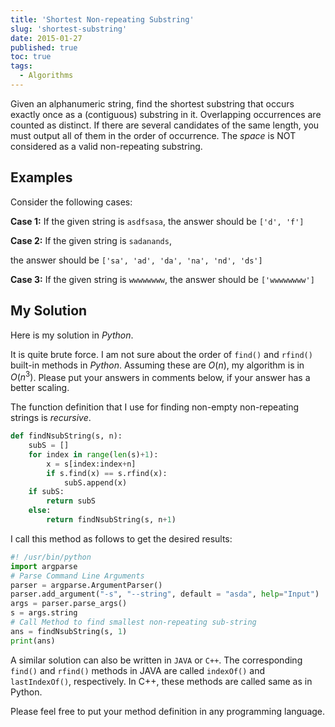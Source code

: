 ```yaml
---
title: 'Shortest Non-repeating Substring'
slug: 'shortest-substring'
date: 2015-01-27
published: true
toc: true
tags:
  - Algorithms
---
```


Given an alphanumeric string, find the shortest substring that occurs exactly once as a
(contiguous) substring in it. Overlapping occurrences are counted as distinct. If there are several
candidates of the same length, you must output all of them in the order of occurrence. The _space_
is NOT considered as a valid non-repeating substring.

## Examples

Consider the following cases:

**Case 1:** If the given string is `asdfsasa`, the answer should be `['d', 'f']`

**Case 2:** If the given string is `sadanands`,

the answer should be `['sa', 'ad', 'da', 'na', 'nd', 'ds']`

**Case 3:** If the given string is `wwwwwwww`, the answer should be `['wwwwwwww']`

## My Solution

Here is my solution in _Python_.

It is quite brute force. I am not sure about the order of `find()` and `rfind()` built-in methods
in _Python_. Assuming these are $O(n)$, my algorithm is in $O(n^3)$. Please put your answers in
comments below, if your answer has a better scaling.

The function definition that I use for finding non-empty non-repeating strings is _recursive_.

```python
def findNsubString(s, n):
    subS = []
    for index in range(len(s)+1):
        x = s[index:index+n]
        if s.find(x) == s.rfind(x):
            subS.append(x)
    if subS:
        return subS
    else:
        return findNsubString(s, n+1)
```

I call this method as follows to get the desired results:

```python
#! /usr/bin/python
import argparse
# Parse Command Line Arguments
parser = argparse.ArgumentParser()
parser.add_argument("-s", "--string", default = "asda", help="Input")
args = parser.parse_args()
s = args.string
# Call Method to find smallest non-repeating sub-string
ans = findNsubString(s, 1)
print(ans)
```

A similar solution can also be written in `JAVA` or `C++`. The corresponding `find()` and `rfind()`
methods in JAVA are called `indexOf()` and `lastIndexOf()`, respectively. In C++, these methods are
called same as in Python.

Please feel free to put your method definition in any programming language.
